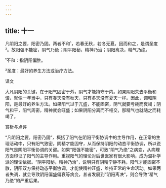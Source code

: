 ```yaml
---
---
---
```

title: 十一
---




凡阴阳之要，阳密乃固。两者不和¹，若春无秋，若冬无夏。因而和之，是谓圣度²。故阳强不能密，阴气乃绝；阴平阳秘，精神乃治；阴阳离决，精气乃绝。

¹不和：指阴阳偏胜。

²圣度：最好的养生方法或治疗方法。

译文

大凡阴阳的关键，在于阳气固密于外，阴气才能持守于内。如果阴阳失去平衡和谐，就像一年当中，只有春天没有秋天，只有冬天没有夏天一样。因此，调和阴阳，是最好的养生方法。如果阳气过于亢盛，不能固密，阴气就要亏耗而衰竭；阴气和平，阳气周密，精神就会旺盛；如果阴阳分离而不相交，那精气也就随之而耗竭了。

赏析与点评

“凡阴阳之要，阳密乃固”，概括了阳气在阴阳平衡协调中的主导作用，在正常的生理活动中，只有阳气致密，阴精才能固守，从而保持阴阳的动态平衡协调，所以说阳气是阴阳平衡协调的关键。如果“阳强不能密”，可致“阴气乃绝”之病变，从病理方面印证了阳气的主导作用。重视阳气的理论对后世医家有很大影响，成为温补学派的理论依据。“阴平阳秘，精神乃治”，说明只有阴精宁静不耗，阳气才能固密不散，阴阳双方保持动态平衡协调，才能使精神旺盛，维持正常的生命活动。如果两者失调，就会导致阴阳偏盛偏衰等病变，甚者发展到“阴阳离决”，则会导致“精气乃绝”的严重后果。